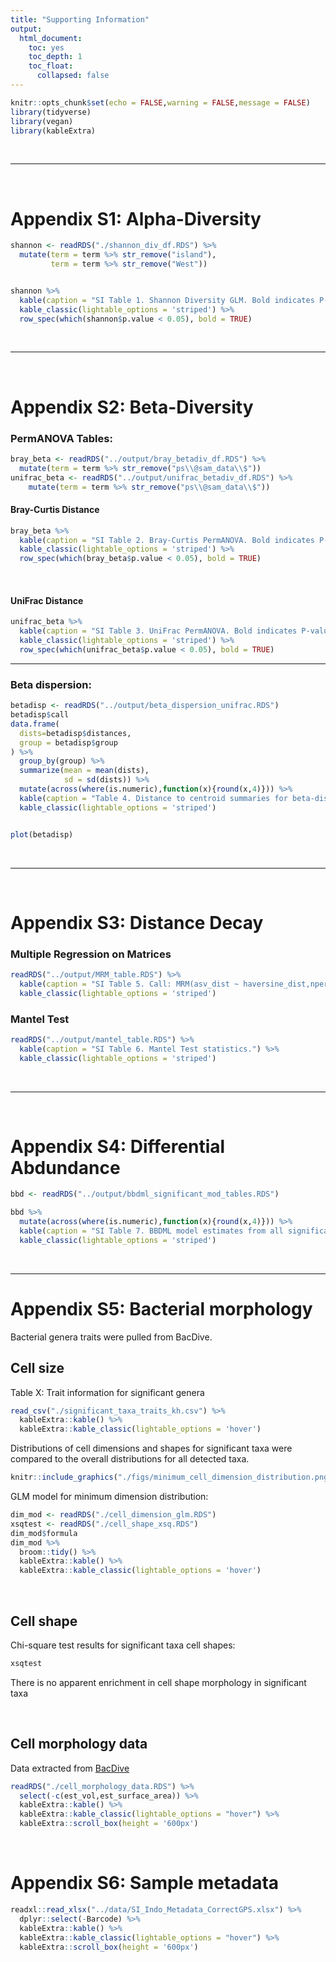 ```yaml
---
title: "Supporting Information"
output: 
  html_document:
    toc: yes
    toc_depth: 1
    toc_float:
      collapsed: false
---
```


```r
knitr::opts_chunk$set(echo = FALSE,warning = FALSE,message = FALSE)
library(tidyverse)
library(vegan)
library(kableExtra)
```

<br>

___

<br>

# Appendix S1: Alpha-Diversity

```r
shannon <- readRDS("./shannon_div_df.RDS") %>% 
  mutate(term = term %>% str_remove("island"),
         term = term %>% str_remove("West"))


shannon %>% 
  kable(caption = "SI Table 1. Shannon Diversity GLM. Bold indicates P-value less than 0.05") %>% 
  kable_classic(lightable_options = 'striped') %>% 
  row_spec(which(shannon$p.value < 0.05), bold = TRUE)
```


<br>

___

<br>

# Appendix S2: Beta-Diversity 

### PermANOVA Tables:

```r
bray_beta <- readRDS("../output/bray_betadiv_df.RDS") %>% 
  mutate(term = term %>% str_remove("ps\\@sam_data\\$"))
unifrac_beta <- readRDS("../output/unifrac_betadiv_df.RDS") %>% 
    mutate(term = term %>% str_remove("ps\\@sam_data\\$"))

```

#### Bray-Curtis Distance

```r
bray_beta %>% 
  kable(caption = "SI Table 2. Bray-Curtis PermANOVA. Bold indicates P-value less than 0.05") %>% 
  kable_classic(lightable_options = 'striped') %>% 
  row_spec(which(bray_beta$p.value < 0.05), bold = TRUE)
```

<br>

#### UniFrac Distance

```r
unifrac_beta %>% 
  kable(caption = "SI Table 3. UniFrac PermANOVA. Bold indicates P-value less than 0.05") %>% 
  kable_classic(lightable_options = 'striped') %>% 
  row_spec(which(unifrac_beta$p.value < 0.05), bold = TRUE)
```

___

### Beta dispersion:

```r
betadisp <- readRDS("../output/beta_dispersion_unifrac.RDS")
betadisp$call
data.frame(
  dists=betadisp$distances,
  group = betadisp$group
) %>% 
  group_by(group) %>% 
  summarize(mean = mean(dists),
            sd = sd(dists)) %>% 
  mutate(across(where(is.numeric),function(x){round(x,4)})) %>% 
  kable(caption = "Table 4. Distance to centroid summaries for beta-dispersion.") %>% 
  kable_classic(lightable_options = 'striped')


plot(betadisp)
```


<br>

___

<br>

# Appendix S3: Distance Decay

### Multiple Regression on Matrices

```r
readRDS("../output/MRM_table.RDS") %>% 
  kable(caption = "SI Table 5. Call: MRM(asv_dist ~ haversine_dist,nperm=1000)") %>% 
  kable_classic(lightable_options = 'striped')
```


### Mantel Test

```r
readRDS("../output/mantel_table.RDS") %>% 
  kable(caption = "SI Table 6. Mantel Test statistics.") %>% 
  kable_classic(lightable_options = 'striped')

```

<br>

___

<br>

# Appendix S4: Differential Abdundance


```r
bbd <- readRDS("../output/bbdml_significant_mod_tables.RDS")

bbd %>% 
  mutate(across(where(is.numeric),function(x){round(x,4)})) %>% 
  kable(caption = "SI Table 7. BBDML model estimates from all significant genera (from corncob).") %>% 
  kable_classic(lightable_options = 'striped')


```




<br>

___

# Appendix S5: Bacterial morphology

Bacterial genera traits were pulled from BacDive.


## Cell size

Table X: Trait information for significant genera

```r
read_csv("./significant_taxa_traits_kh.csv") %>% 
  kableExtra::kable() %>% 
  kableExtra::kable_classic(lightable_options = 'hover')
```


Distributions of cell dimensions and shapes for significant taxa were compared to the overall distributions for all detected taxa.

```r
knitr::include_graphics("./figs/minimum_cell_dimension_distribution.png")
```

GLM model for minimum dimension distribution:

```r
dim_mod <- readRDS("./cell_dimension_glm.RDS")
xsqtest <- readRDS("./cell_shape_xsq.RDS")
dim_mod$formula
dim_mod %>% 
  broom::tidy() %>% 
  kableExtra::kable() %>% 
  kableExtra::kable_classic(lightable_options = 'hover')
```

<br>

## Cell shape

Chi-square test results for significant taxa cell shapes:

```r
xsqtest
```
There is no apparent enrichment in cell shape morphology in significant taxa

<br>

## Cell morphology data

Data extracted from [BacDive](https://bacdive.dsmz.de/)

```r
readRDS("./cell_morphology_data.RDS") %>% 
  select(-c(est_vol,est_surface_area)) %>% 
  kableExtra::kable() %>% 
  kableExtra::kable_classic(lightable_options = "hover") %>% 
  kableExtra::scroll_box(height = '600px')
```
<br>

# Appendix S6: Sample metadata

```r
readxl::read_xlsx("../data/SI_Indo_Metadata_CorrectGPS.xlsx") %>% 
  dplyr::select(-Barcode) %>% 
  kableExtra::kable() %>% 
  kableExtra::kable_classic(lightable_options = "hover") %>% 
  kableExtra::scroll_box(height = '600px')
```


<br><br><br>
